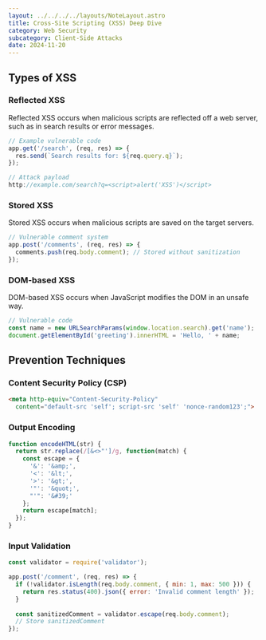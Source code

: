 ```yaml
---
layout: ../../../../layouts/NoteLayout.astro
title: Cross-Site Scripting (XSS) Deep Dive
category: Web Security
subcategory: Client-Side Attacks
date: 2024-11-20
---
```


## Types of XSS

### Reflected XSS
Reflected XSS occurs when malicious scripts are reflected off a web server, such as in search results or error messages.

```javascript
// Example vulnerable code
app.get('/search', (req, res) => {
  res.send(`Search results for: ${req.query.q}`);
});

// Attack payload
http://example.com/search?q=<script>alert('XSS')</script>
```

### Stored XSS
Stored XSS occurs when malicious scripts are saved on the target servers.

```javascript
// Vulnerable comment system
app.post('/comments', (req, res) => {
  comments.push(req.body.comment); // Stored without sanitization
});
```

### DOM-based XSS
DOM-based XSS occurs when JavaScript modifies the DOM in an unsafe way.

```javascript
// Vulnerable code
const name = new URLSearchParams(window.location.search).get('name');
document.getElementById('greeting').innerHTML = 'Hello, ' + name;
```

## Prevention Techniques

### Content Security Policy (CSP)
```html
<meta http-equiv="Content-Security-Policy" 
  content="default-src 'self'; script-src 'self' 'nonce-random123';">
```

### Output Encoding
```javascript
function encodeHTML(str) {
  return str.replace(/[&<>"']/g, function(match) {
    const escape = {
      '&': '&amp;',
      '<': '&lt;',
      '>': '&gt;',
      '"': '&quot;',
      "'": '&#39;'
    };
    return escape[match];
  });
}
```

### Input Validation
```javascript
const validator = require('validator');

app.post('/comment', (req, res) => {
  if (!validator.isLength(req.body.comment, { min: 1, max: 500 })) {
    return res.status(400).json({ error: 'Invalid comment length' });
  }
  
  const sanitizedComment = validator.escape(req.body.comment);
  // Store sanitizedComment
});
```